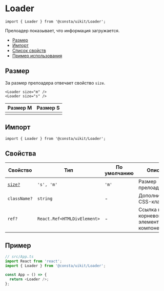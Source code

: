 
<!--info
description: Прелоадер. Показывает, что информация загружается.
-->

# Loader

```tsx
import { Loader } from '@consta/uikit/Loader';
```

Прелоадер показывает, что информация загружается.

- [Размер](#размер)
- [Импорт](#импорт)
- [Список свойств](#свойства)
- [Пример использования](#пример)

## Размер

За размер прелоадера отвечает свойство `size`.

```tsx
<Loader size="m" />
<Loader size="s" />
```

| Размер M               | Размер S               |
| ---------------------- | ---------------------- |
| <LoaderExampleSizeM /> | <LoaderExampleSizeS /> |

## Импорт

```tsx
import { Loader } from '@consta/uikit/Loader';
```

## Свойства

<!-- props:start -->

| Свойство           | Тип                         | По умолчанию | Описание                                        |
| ------------------ | --------------------------- | ------------ | ----------------------------------------------- |
| [`size?`](#размер) | `'s', 'm'`                  | `'m'`        | Размер прелоадера                               |
| `className?`       | `string`                    | -            | Дополнительный CSS-класс                        |
| `ref?`             | `React.Ref<HTMLDivElement>` | -            | Ссылка на корневой DOM-элемент этого компонента |

<!-- props:end -->

## Пример

```ts
// src/App.ts
import React from 'react';
import { Loader } from '@consta/uikit/Loader';

const App = () => {
  return <Loader />;
};
```
